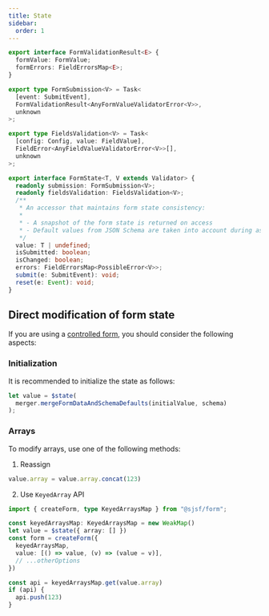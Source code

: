 ```yaml
---
title: State
sidebar:
  order: 1
---
```


```typescript
export interface FormValidationResult<E> {
  formValue: FormValue;
  formErrors: FieldErrorsMap<E>;
}

export type FormSubmission<V> = Task<
  [event: SubmitEvent],
  FormValidationResult<AnyFormValueValidatorError<V>>,
  unknown
>;

export type FieldsValidation<V> = Task<
  [config: Config, value: FieldValue],
  FieldError<AnyFieldValueValidatorError<V>>[],
  unknown
>;

export interface FormState<T, V extends Validator> {
  readonly submission: FormSubmission<V>;
  readonly fieldsValidation: FieldsValidation<V>;
  /**
   * An accessor that maintains form state consistency:
   *
   * - A snapshot of the form state is returned on access
   * - Default values from JSON Schema are taken into account during assignment
   */
  value: T | undefined;
  isSubmitted: boolean;
  isChanged: boolean;
  errors: FieldErrorsMap<PossibleError<V>>;
  submit(e: SubmitEvent): void;
  reset(e: Event): void;
}
```

## Direct modification of form state

If you are using a [controlled form](../../guides/quickstart/#controlled-form), 
you should consider the following aspects:

### Initialization

It is recommended to initialize the state as follows:

```ts
let value = $state(
  merger.mergeFormDataAndSchemaDefaults(initialValue, schema)
);
```

### Arrays

To modify arrays, use one of the following methods:

1. Reassign

```ts
value.array = value.array.concat(123)
```

2. Use `KeyedArray` API

```ts
import { createForm, type KeyedArraysMap } from "@sjsf/form";

const keyedArraysMap: KeyedArraysMap = new WeakMap()
let value = $state({ array: [] })
const form = createForm({
  keyedArraysMap,
  value: [() => value, (v) => (value = v)],
  // ...otherOptions
})

const api = keyedArraysMap.get(value.array)
if (api) {
  api.push(123)
}
```
